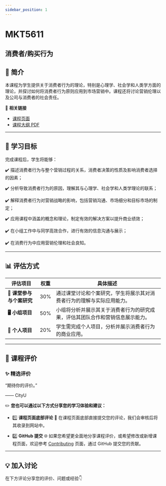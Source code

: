 ```yaml
---
sidebar_position: 1
---
```


# MKT5611
## 消费者/购买行为

## **📘 简介**
本课程为学生提供关于消费者行为的理论，特别是心理学、社会学和人类学方面的理论，并探讨如何将消费者行为原则应用到市场营销中。课程还将讨论营销伦理以及公司与消费者的社会责任。

🔗 **相关链接**
- [课程页面](https://www.cityu.edu.hk/catalogue/pg/202526/course/MKT5611.htm)
- [课程大纲 PDF](https://www.cityu.edu.hk/catalogue/pg/202526/course/MKT5611.pdf)

---

## **🎯 学习目标**

完成课程后，学生将能够：

✔️ 描述消费者行为与整个营销过程的关系，消费者决策的性质及影响消费者选择的因素；

✔️ 分析导致消费者行为的原因，理解其与心理学、社会学和人类学理论的联系；

✔️ 解释消费者行为对营销战略的影响，包括营销沟通、市场细分和目标市场的制定；

✔️ 应用课程中涵盖的概念和理论，制定有效的解决方案以提升商业绩效；

✔️ 在小组工作中与同学高效合作，进行有效的信息沟通与展示；

✔️ 在消费行为中应用营销伦理和社会良知。

---

## **📊 评估方式**

| **评估项目**          | **权重** | **具体描述**                                                                                       |
|----------------------|---------|---------------------------------------------------------------------------------------------------|
| **📝 课堂参与与个案研究**   | 30%     | 通过课堂讨论和个案研究，学生将展示其对消费者行为的理解与实际应用能力。                        |
| **🖥️ 小组项目**        | 50%     | 小组将分析并展示其关于消费者行为的研究成果，评估其团队合作和营销信息展示能力。               |
| **📄 个人项目**        | 20%     | 学生需完成个人项目，分析并展示消费者行为的商业应用。                                            |

---

## **💬 课程评价**

### ✨ **精选评价**
<div className={commentStyles.commentBox}>
    <p className={commentStyles.commentText}>
        “期待你的评价。”
    </p>
    <p className={commentStyles.commentAuthor}>—— CityU</p>
</div>

✏️ **您也可以通过以下方式分享您的学习体验和建议：**

- 1️⃣ **课程页面底部评论**
💬 在课程页面底部直接提交您的评论，我们会审核后将其收录到网站中。

- 2️⃣ **GitHub 提交**
🌐 如果您希望更全面地分享课程评价，或希望修改或新增课程页面，欢迎参考 [Contributing](/contributing) 页面，通过 GitHub 提交您的贡献。

---

## **💡 加入讨论**

在下方评论分享您的评价、问题或经验👇
<Utterances />